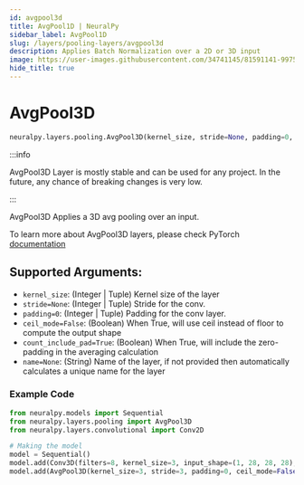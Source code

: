 ```yaml
---
id: avgpool3d
title: AvgPool1D | NeuralPy
sidebar_label: AvgPool1D
slug: /layers/pooling-layers/avgpool3d
description: Applies Batch Normalization over a 2D or 3D input
image: https://user-images.githubusercontent.com/34741145/81591141-99752900-93d9-11ea-9ef6-cc2c68daaa19.png
hide_title: true
---
```


# AvgPool3D

```python
neuralpy.layers.pooling.AvgPool3D(kernel_size, stride=None, padding=0, ceil_mode=False, count_include_pad=True, name=None)
```

:::info

AvgPool3D Layer is mostly stable and can be used for any project. In the future, any chance of breaking changes is very low.

:::

AvgPool3D Applies a 3D avg pooling over an input.

To learn more about AvgPool3D layers, please check PyTorch [documentation](https://pytorch.org/docs/stable/nn.html#avgpool3d)

## Supported Arguments:

- `kernel_size`: (Integer | Tuple) Kernel size of the layer
- `stride=None`: (Integer | Tuple) Stride for the conv.
- `padding=0`: (Integer | Tuple) Padding for the conv layer.
- `ceil_mode=False`: (Boolean) When True, will use ceil instead of floor to compute the output shape
- `count_include_pad=True`: (Boolean) When True, will include the zero-padding in the averaging calculation
- `name=None`: (String) Name of the layer, if not provided then automatically calculates a unique name for the layer

### Example Code

```python
from neuralpy.models import Sequential
from neuralpy.layers.pooling import AvgPool3D
from neuralpy.layers.convolutional import Conv2D

# Making the model
model = Sequential()
model.add(Conv3D(filters=8, kernel_size=3, input_shape=(1, 28, 28, 28), stride=1, name="first cnn"))
model.add(AvgPool3D(kernel_size=3, stride=3, padding=0, ceil_mode=False, count_include_pad=True, name="Pool Layer"))
```
